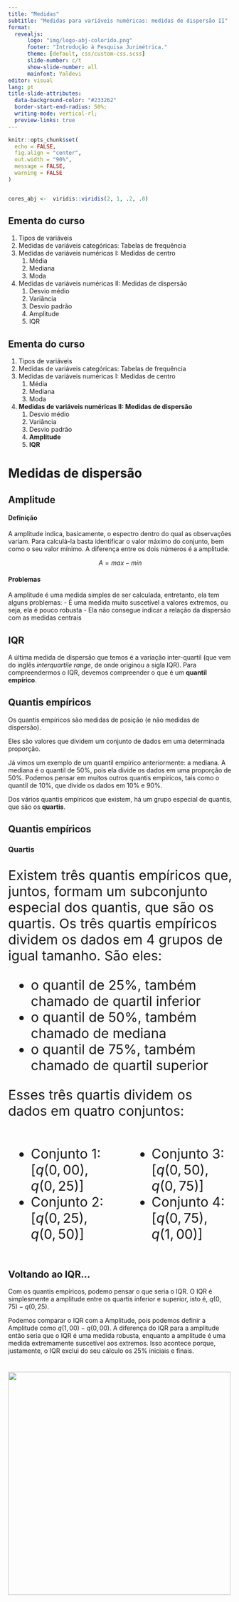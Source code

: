 ```yaml
---
title: "Medidas"
subtitle: "Medidas para variáveis numéricas: medidas de dispersão II"
format: 
  revealjs:
      logo: "img/logo-abj-colorido.png"
      footer: "Introdução à Pesquisa Jurimétrica."
      theme: [default, css/custom-css.scss]
      slide-number: c/t
      show-slide-number: all
      mainfont: Yaldevi
editor: visual
lang: pt
title-slide-attributes: 
  data-background-color: "#233262"
  border-start-end-radius: 50%;
  writing-mode: vertical-rl;
  preview-links: true
---
```


```r
knitr::opts_chunk$set(
  echo = FALSE,
  fig.align = "center",
  out.width = "90%",
  message = FALSE,
  warning = FALSE
)


cores_abj <-  viridis::viridis(2, 1, .2, .8)


```

## Ementa do curso {.smaller}

1.  Tipos de variáveis
2.  Medidas de variáveis categóricas: Tabelas de frequência
3.  Medidas de variáveis numéricas I: Medidas de centro
    1.  Média
    2.  Mediana
    3.  Moda
4.  Medidas de variáveis numéricas II: Medidas de dispersão
    1.  Desvio médio
    2.  Variância
    3.  Desvio padrão
    4.  Amplitude
    5.  IQR

## Ementa do curso {.smaller}

1.  Tipos de variáveis
2.  Medidas de variáveis categóricas: Tabelas de frequência
3.  Medidas de variáveis numéricas I: Medidas de centro
    1.  Média
    2.  Mediana
    3.  Moda
4.  **Medidas de variáveis numéricas II: Medidas de dispersão**
    1.  Desvio médio
    2.  Variância
    3.  Desvio padrão
    4.  **Amplitude**
    5.  **IQR**

# Medidas de dispersão {.slide-title}

## Amplitude

#### Definição
A amplitude indica, basicamente, o espectro dentro do qual as observações variam. Para calculá-la basta identificar o valor máximo do conjunto, bem como o seu valor mínimo. A diferença entre os dois números é a amplitude. 

$$A = max - min$$

::: fragment
#### Problemas
A amplitude é uma medida simples de ser calculada, entretanto, ela tem alguns problemas:
- É uma medida muito suscetível a valores extremos, ou seja, ela é pouco robusta
- Ela não consegue indicar a relação da dispersão com as medidas centrais
:::

## IQR

A última medida de dispersão que temos é a variação inter-quartil (que vem do inglês _interquartile range_, de onde originou a sigla IQR). Para compreendermos o IQR, devemos compreender o que é um **quantil empírico**. 

## Quantis empíricos

Os quantis empíricos são medidas de posição (e não medidas de dispersão). 

Eles são valores que dividem um conjunto de dados em uma determinada proporção. 

Já vimos um exemplo de um quantil empírico anteriormente: a mediana. A mediana é o quantil de 50%, pois ela divide os dados em uma proporção de 50%. Podemos pensar em muitos outros quantis empíricos, tais como o quantil de 10%, que divide os dados em 10% e 90%. 

Dos vários quantis empíricos que existem, há um grupo especial de quantis, que são os **quartis**.

## Quantis empíricos

### Quartis
:::{style="font-size: 30px;"}
Existem três quantis empíricos que, juntos, formam um subconjunto especial dos quantis, que são os quartis. Os três quartis empíricos dividem os dados em 4 grupos de igual tamanho. São eles: 

- o quantil de 25%, também chamado de quartil inferior
- o quantil de 50%, também chamado de mediana
- o quantil de 75%, também chamado de quartil superior

Esses três quartis dividem os dados em quatro conjuntos:

:::: columns
::: column
- Conjunto 1: $[q(0,00), q(0,25)]$
- Conjunto 2: $[q(0,25), q(0,50)]$
:::

::: column
- Conjunto 3: $[q(0,50), q(0,75)]$
- Conjunto 4: $[q(0,75), q(1,00)]$
:::
::::
:::

## Voltando ao IQR...

Com os quantis empíricos, podemo pensar o que seria o IQR. O IQR é simplesmente a amplitude entre os quartis inferior e superior, isto é, $q(0,75)−q(0,25)$. 

Podemos comparar o IQR com a Amplitude, pois podemos definir a Amplitude como $q(1,00)−q(0,00)$. A diferença do IQR para a amplitude então seria que o IQR é uma medida robusta, enquanto a amplitude é uma medida extremamente suscetível aos extremos. Isso acontece porque, justamente, o IQR exclui do seu cálculo os 25% iniciais e finais. 

# {background="#fff"}

![](img/logo-abj-colorido.png){width="500"}
